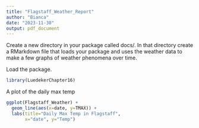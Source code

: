 ---
title: "Flagstaff_Weather_Report"
author: "Bianca"
date: "2023-11-30"
output: pdf_document
---

Create a new directory in your package called docs/. In that directory create a RMarkdown file that loads your package and uses the weather data to make a few graphs of weather phenomena over time.

Load the package.

```{r}
library(LuedekerChapter16)
```

A plot of the daily max temp
```{r}
ggplot(Flagstaff_Weather) +
  geom_line(aes(x=date, y=TMAX)) +
  labs(title="Daily Max Temp in Flagstaff",
       x="date", y="Temp")
```
